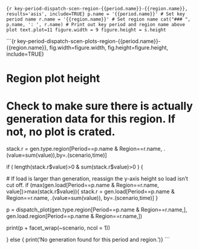 
```{r key-period-dispatch-scen-region-{{period.name}}-{{region.name}}, results='asis', include=TRUE}
p.name = '{{period.name}}' # Set key period name
r.name = '{{region.name}}' # Set region name
cat("### ", p.name, ': ', r.name) # Print out key period and region name above plot
text.plot=11
figure.width = 9
figure.height = s.height
```

```{r key-period-dispatch-scen-plots-region-{{period.name}}-{{region.name}}, fig.width=figure.width, fig.height=figure.height, include=TRUE}

# ###############################################################################
# Region plot height
# ###############################################################################  

# Check to make sure there is actually generation data for this region. If not, no plot is crated.
stack.r = gen.type.region[Period==p.name & Region==r.name, .(value=sum(value)),by=.(scenario,time)]

if ( length(stack.r$value)>0 & sum(stack.r$value)>0 ) {
  
  # If load is larger than generation, reassign the y-axis height so load isn't cut off.
  if (max(gen.load[Period==p.name & Region==r.name, value])>max(stack.r$value)){
    stack.r = gen.load[Period==p.name & Region==r.name, .(value=sum(value)), by=.(scenario,time)]
  }
  
p = dispatch_plot(gen.type.region[Period==p.name & Region==r.name,],
                  gen.load.region[Period==p.name & Region==r.name,])

print(p + facet_wrap(~scenario, ncol = 1))
  
} else { print('No generation found for this period and region.')}
```




